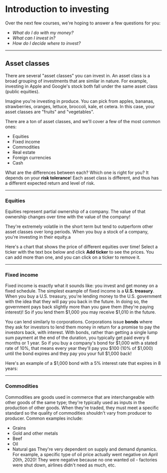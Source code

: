 
# Introduction to investing

Over the next few courses, we're hoping to answer a few questions for you:
- *What do I do with my money?*
- *What can I invest in?*
- *How do I decide where to invest?*

---

## Asset classes
There are several "asset classes" you can invest in. An asset class is a broad grouping of investments that are similar in nature. For example, investing in Apple and Google's stock both fall under the same asset class (public equities).

Imagine you're investing in produce. You can pick from apples, bananas, strawberries, oranges, lettuce, broccoli, kale, et cetera. In this case, your asset classes are "fruits" and "vegetables".

There are a ton of asset classes, and we'll cover a few of the most common ones:
- Equities
- Fixed income
- Commodities
- Real estate
- Foreign currencies
- Cash

What are the differences between each? Which one is right for you? It depends on your **risk tolerance**! Each asset class is different, and thus has a different expected return and level of risk.

<RiskGraph />

---

### Equities
Equities represent partial ownership of a company. The value of that ownership changes over time with the value of the company!

They're extremely volatile in the short term but tend to outperform other asset classes over long periods. When you buy a stock of a company, you're investing in their equity.a

Here's a chart that shows the price of different equities over time! Select a ticker with the text box below and click **Add ticker** to see the prices. You can add more than one, and you can click on a ticker to remove it.

<StockGraph />

---

### Fixed income
Fixed income is exactly what it sounds like: you invest and get money on a fixed schedule. The simplest example of fixed income is a **U.S. treasury**. When you buy a U.S. treasury, you're lending money to the U.S. government with the idea that they will pay you back in the future. In doing so, the government pays back slightly more than you gave them (they're paying interest)! So if you lend them $1,000 you may receive $1,010 in the future.

You can lend similarly to corporations. Corporations issue **bonds** where they ask for investors to lend them money in return for a promise to pay the investors back, with interest. With bonds, rather than getting a single lump sum payment at the end of the duration, you typically get paid every 6 months or 1 year. So if you buy a company's bond for $1,000 with a stated rate of 10%, that means every year they'll pay you $100 (10% of $1,000) until the bond expires and they pay you your full $1,000 back!

Here's an example of a $1,000 bond with a 5% interest rate that expires in 8 years:

<FixedIncome />

---

### Commodities
Commodities are goods used in commerce that are interchangeable with other goods of the same type; they're typically used as inputs in the production of other goods. When they're traded, they must meet a specific standard so the quality of commodities shouldn't vary from producer to producer. Common examples include:
- Grains
- Gold and other metals
- Beef
- Oil
- Natural gas
They're very dependent on supply and demand dynamics. For example, a specific type of oil price actually went negative on April 20th, 2020! They were negative because no one wanted oil - factories were shut down, airlines didn't need as much, etc.

<br /><br /><br /><br />